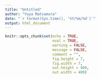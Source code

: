 ```yaml
---
title: "Untitled"
author: "Yuya Matsumura"
date: "`r format(Sys.time(), '%Y/%m/%d')`"
output: html_document
---
```

```r
knitr::opts_chunk$set(echo = TRUE,
                      eval = TRUE,
                      warning = FALSE,
                      message = FALSE,
                      comment = "",
                      fig.height = 7,
                      fig.width = 7,
                      out.height = 400,
                      out.width = 400)
```
